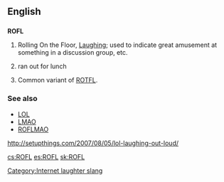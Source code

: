 ==English==

==={{initialism}}===
'''ROFL'''

# {{context|internet slang}} Rolling On the Floor, [[Laugh]]ing; used to indicate great amusement at something in a discussion group, etc.
# {{context|rare|dated}} ran out for lunch
# Common variant of [[ROTFL]].

===See also===
*[[LOL]]
*[[LMAO]]
*[[ROFLMAO]]
http://setupthings.com/2007/08/05/lol-laughing-out-loud/
[[Category:Internet laughter slang]]

[[cs:ROFL]]
[[es:ROFL]]
[[sk:ROFL]]